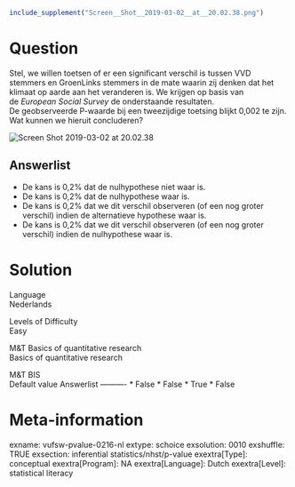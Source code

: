 ```r
include_supplement("Screen__Shot__2019-03-02__at__20.02.38.png")
```

Question
========
Stel, we willen toetsen of er een significant verschil is tussen VVD
stemmers en GroenLinks stemmers in de mate waarin zij denken dat het
klimaat op aarde aan het veranderen is. We krijgen op basis van
de *European Social Survey* de onderstaande resultaten.  
De geobserveerde P-waarde bij een tweezijdige toetsing blijkt 0,002 te
zijn. Wat kunnen we hieruit concluderen?   
  
<img src="Screen__Shot__2019-03-02__at__20.02.38.png"
class="fr-fic fr-dii enlargeimage tvcss_2"
alt="Screen Shot 2019-03-02 at 20.02.38" />

Answerlist
----------
* De kans is 0,2% dat de nulhypothese niet waar is.
* De kans is 0,2% dat de nulhypothese waar is.
* De kans is 0,2% dat we dit verschil observeren (of een nog groter
  verschil) indien de alternatieve hypothese waar is.
* De kans is 0,2% dat we dit verschil observeren (of een nog groter
  verschil) indien de nulhypothese waar is.

Solution
========











Language  
Nederlands

Levels of Difficulty  
Easy

M&T Basics of quantitative research  
Basics of quantitative research

M&T BIS  
Default value
Answerlist
----------
* False
* False
* True
* False

Meta-information
================
exname: vufsw-pvalue-0216-nl
extype: schoice
exsolution: 0010
exshuffle: TRUE
exsection: inferential statistics/nhst/p-value
exextra[Type]: conceptual
exextra[Program]: NA
exextra[Language]: Dutch
exextra[Level]: statistical literacy

